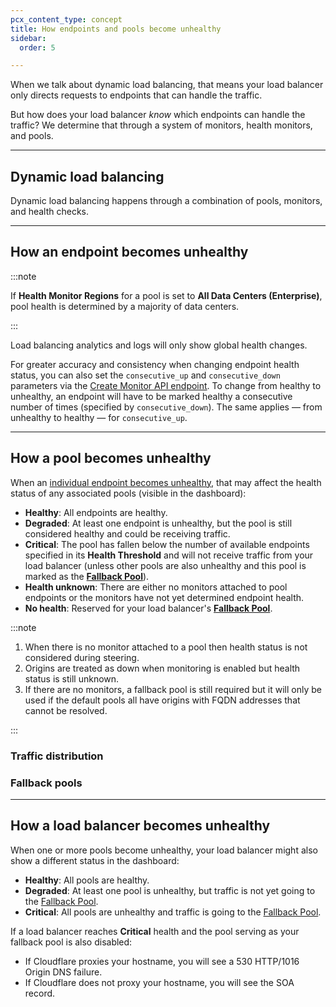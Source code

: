 ```yaml
---
pcx_content_type: concept
title: How endpoints and pools become unhealthy
sidebar:
  order: 5

---
```



When we talk about dynamic load balancing, that means your load balancer only directs requests to endpoints that can handle the traffic.

But how does your load balancer *know* which endpoints can handle the traffic? We determine that through a system of monitors, health monitors, and pools.

***

## Dynamic load balancing

Dynamic load balancing happens through a combination of <GlossaryTooltip term="pool" link="/load-balancing/pools/">pools</GlossaryTooltip>, <GlossaryTooltip term="monitor" link="/load-balancing/monitors/">monitors</GlossaryTooltip>, and <GlossaryTooltip term="health check">health checks</GlossaryTooltip>.

<Render file="health-check-diagram" />

***

## How an endpoint becomes unhealthy

<GlossaryDefinition term="health check" prepend="Health checks are " />

<Render file="health-check-regions" />

:::note


If **Health Monitor Regions** for a pool is set to **All Data Centers (Enterprise)**, pool health is determined by a majority of data centers.


:::

Load balancing analytics and logs will only show global health changes.

For greater accuracy and consistency when changing endpoint health status, you can also set the `consecutive_up` and `consecutive_down` parameters via the [Create Monitor API endpoint](/api/operations/account-load-balancer-monitors-create-monitor). To change from healthy to unhealthy, an endpoint will have to be marked healthy a consecutive number of times (specified by `consecutive_down`). The same applies — from unhealthy to healthy — for `consecutive_up`.

***

## How a pool becomes unhealthy

When an [individual endpoint becomes unhealthy](#how-an-endpoint-becomes-unhealthy), that may affect the health status of any associated pools (visible in the dashboard):

* **Healthy**: All endpoints are healthy.
* **Degraded**: At least one endpoint is unhealthy, but the pool is still considered healthy and could be receiving traffic.
* **Critical**: The pool has fallen below the number of available endpoints specified in its **Health Threshold** and will not receive traffic from your load balancer (unless other pools are also unhealthy and this pool is marked as the [**Fallback Pool**](#fallback-pools)).
* **Health unknown**: There are either no monitors attached to pool endpoints or the monitors have not yet determined endpoint health.
* **No health**: Reserved for your load balancer's [**Fallback Pool**](#fallback-pools).

:::note


1) When there is no monitor attached to a pool then health status is not considered during steering.
2) Origins are treated as down when monitoring is enabled but health status is still unknown.
3) If there are no monitors, a fallback pool is still required but it will only be used if the default pools all have origins with FQDN addresses that cannot be resolved.


:::

### Traffic distribution

<Render file="unhealthy-pool-traffic-distribution" />

### Fallback pools

<Render file="fallback-pools" />

***

## How a load balancer becomes unhealthy

When one or more pools become unhealthy, your load balancer might also show a different status in the dashboard:

* **Healthy**: All pools are healthy.
* **Degraded**: At least one pool is unhealthy, but traffic is not yet going to the [Fallback Pool](#fallback-pools).
* **Critical**: All pools are unhealthy and traffic is going to the [Fallback Pool](#fallback-pools).

If a load balancer reaches **Critical** health and the pool serving as your fallback pool is also disabled:

* If Cloudflare proxies your hostname, you will see a 530 HTTP/1016 Origin DNS failure.
* If Cloudflare does not proxy your hostname, you will see the SOA record.
